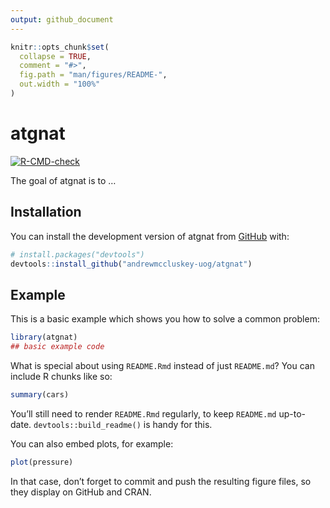 ```yaml
---
output: github_document
---
```


<!-- README.md is generated from README.Rmd. Please edit that file -->

```r
knitr::opts_chunk$set(
  collapse = TRUE,
  comment = "#>",
  fig.path = "man/figures/README-",
  out.width = "100%"
)
```

# atgnat

<!-- badges: start -->
  [![R-CMD-check](https://github.com/andrewmccluskey-uog/atgnat/actions/workflows/R-CMD-check.yaml/badge.svg)](https://github.com/andrewmccluskey-uog/atgnat/actions/workflows/R-CMD-check.yaml)
<!-- badges: end -->

The goal of atgnat is to ...

## Installation

You can install the development version of atgnat from [GitHub](https://github.com/) with:

``` r
# install.packages("devtools")
devtools::install_github("andrewmccluskey-uog/atgnat")
```

## Example

This is a basic example which shows you how to solve a common problem:

```r
library(atgnat)
## basic example code
```

What is special about using `README.Rmd` instead of just `README.md`? You can include R chunks like so:

```r
summary(cars)
```

You'll still need to render `README.Rmd` regularly, to keep `README.md` up-to-date. `devtools::build_readme()` is handy for this.

You can also embed plots, for example:

```r
plot(pressure)
```

In that case, don't forget to commit and push the resulting figure files, so they display on GitHub and CRAN.
